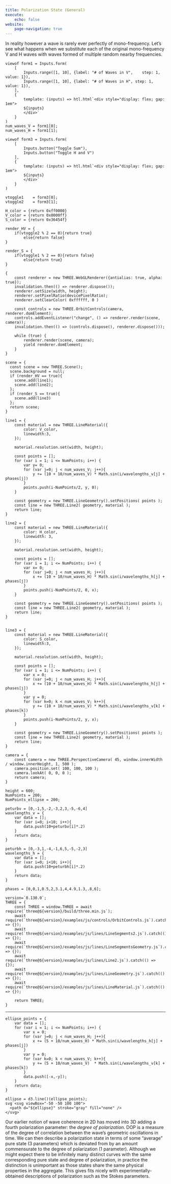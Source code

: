 ```yaml
---
title: Polarization State (General)
execute:
    echo: false
website:
    page-navigation: true
---
```


In reality however a wave is rarely ever perfectly of mono-frequency. Let's see what happens when we substitute each of the original mono-frequency V and H waves with waves formed of multiple random nearby frequencies.

```ojs

viewof form1 = Inputs.form(
    [
        Inputs.range([1, 10], {label: "# of Waves in V",    step: 1, value: 1}),
        Inputs.range([1, 10], {label: "# of Waves in H", step: 1, value: 1}),
    ],
    {
        template: (inputs) => htl.html`<div style="display: flex; gap: 1em">
        ${inputs}
        </div>`
    }
)
num_waves_V = form1[0];
num_waves_H = form1[1];
```

```ojs
viewof form3 = Inputs.form(
    [
        Inputs.button("Toggle Sum"),
        Inputs.button("Toggle H and V")
    ],
    {
        template: (inputs) => htl.html`<div style="display: flex; gap: 1em">
        ${inputs}
        </div>`
    }
)

vtoggle1    = form3[0];
vtoggle2    = form3[1];
```

```ojs
H_color = {return 0xff0000}
V_color = {return 0x0000ff}
S_color = {return 0x36454f}

render_HV = {
    if(vtoggle2 % 2 == 0){return true}
        else{return false}
}

render_S = {
    if(vtoggle1 % 2 == 0){return false}
        else{return true}
}
```

```ojs
{
    const renderer = new THREE.WebGLRenderer({antialias: true, alpha: true});
    invalidation.then(() => renderer.dispose());
    renderer.setSize(width, height);
    renderer.setPixelRatio(devicePixelRatio);
    renderer.setClearColor( 0xffffff, 0 )
    
    const controls = new THREE.OrbitControls(camera, renderer.domElement);
    controls.addEventListener("change", () => renderer.render(scene, camera));
    invalidation.then(() => (controls.dispose(), renderer.dispose()));
    
    while (true) {
        renderer.render(scene, camera);
        yield renderer.domElement;
    }
}
```

```ojs
scene = {
  const scene = new THREE.Scene();
  scene.background = null;
  if (render_HV == true){
    scene.add(line1);
    scene.add(line2);
  };
  if (render_S == true){
    scene.add(line3)
  };
  return scene;
}
```

```ojs
line1 = {
    const material = new THREE.LineMaterial({
        color: V_color,
        linewidth:3,
    });

    material.resolution.set(width, height);

    const points = [];
    for (var i = 1; i <= NumPoints; i++) {
        var y= 0;
        for (var j=0; j < num_waves_V; j++){
            y += (10 + 10/num_waves_V) * Math.sin(i/wavelengths_v[j] + phases[j])
        }
        points.push(i-NumPoints/2, y, 0);
    }

    const geometry = new THREE.LineGeometry().setPositions( points );
    const line = new THREE.Line2( geometry, material );
    return line;
}

line2 = {
    const material = new THREE.LineMaterial({
        color: H_color,
        linewidth: 3,
    });

    material.resolution.set(width, height);

    const points = [];
    for (var i = 1; i <= NumPoints; i++) {
        var x= 0;
        for (var j=0; j < num_waves_H; j++){
            x += (10 + 10/num_waves_H) * Math.sin(i/wavelengths_h[j] + phases[j])
        }
        points.push(i-NumPoints/2, 0, x);
    }

    const geometry = new THREE.LineGeometry().setPositions( points );
    const line = new THREE.Line2( geometry, material );
    return line;
}


line3 = {
    const material = new THREE.LineMaterial({
        color: S_color,
        linewidth:3,
    });

    material.resolution.set(width, height);

    const points = [];
    for (var i = 1; i <= NumPoints; i++) {
        var x = 0;
        for (var j=0; j < num_waves_H; j++){
            x += (10 + 10/num_waves_H) * Math.sin(i/wavelengths_h[j] + phases[j])
        }
        var y = 0;
        for (var k=0; k < num_waves_V; k++){
            y += (10 + 10/num_waves_V) * Math.sin(i/wavelengths_v[k] + phases[k])
        }
        points.push(i-NumPoints/2, y, x);
    }

    const geometry = new THREE.LineGeometry().setPositions( points );
    const line = new THREE.Line2( geometry, material );
    return line;
}
```

```ojs
camera = {
    const camera = new THREE.PerspectiveCamera( 45, window.innerWidth / window.innerHeight, 1, 500 );
    camera.position.set( 100, 100, 100 );
    camera.lookAt( 0, 0, 0 );
    return camera;
}
```

```ojs
height = 600;
NumPoints = 200;
NumPoints_ellipse = 200;

peturbv = [0,-1,5,-2,-3,2,3,-5,-6,4]
wavelengths_v = {
    var data = [];
    for (var i=0; i<10; i++){
        data.push(10+peturbv[i]*.2)
    }
    return data;
}

peturbh = [0,-3,1,-4,-1,6,5,-5,-2,3]
wavelengths_h = {
    var data = [];
    for (var i=0; i<10; i++){
        data.push(10+peturbh[i]*.2)
    }
    return data;
}

phases = [0,0,1,0.5,2,3.1,4,4.9,1.3,.8,6];
```

```ojs
version=`0.130.0`;
THREE = {
    const THREE = window.THREE = await require(`three@${version}/build/three.min.js`);
    await require(`three@${version}/examples/js/controls/OrbitControls.js`).catch(() => {});
    await require(`three@${version}/examples/js/lines/LineSegments2.js`).catch(() => {});
    await require(`three@${version}/examples/js/lines/LineSegmentsGeometry.js`).catch(() => {});
    await require(`three@${version}/examples/js/lines/Line2.js`).catch(() => {});
    await require(`three@${version}/examples/js/lines/LineGeometry.js`).catch(() => {});
    await require(`three@${version}/examples/js/lines/LineMaterial.js`).catch(() => {});

    return THREE;
}
```

---

```ojs
ellipse_points = {
    var data = [];
    for (var i = 1; i <= NumPoints; i++) {
        var x = 0;
        for (var j=0; j < num_waves_H; j++){
            x += (5 + 10/num_waves_H) * Math.sin(i/wavelengths_h[j] + phases[j])
        }
        var y = 0;
        for (var k=0; k < num_waves_V; k++){
            y += (5 + 10/num_waves_V)  * Math.sin(i/wavelengths_v[k] + phases[k])
        }
        data.push([-x,-y]);
    }
    return data;
}
```

```ojs
ellipse = d3.line()(ellipse_points);
svg`<svg viewBox="-50 -50 100 100">
  <path d="${ellipse}" stroke="gray" fill="none" />
</svg>`
```

Our earlier notion of wave coherence in 2D has moved into 3D adding a fourth polarization parameter: the *degree of polarization*. DOP is a measure of the degree of correlation between the wave's geometric oscillations in time. We can then describe a polarization state in terms of some "average" pure state (3 parameters) which is deviated from by an amount commensurate to the degree of polarization (1 parameter). Although we might expect there to be infinitely many distinct curves with the same corresponding pure state and degree of polarization, in practice the distinction is unimportant as those states share the same physical properties in the aggregate. This gives fits nicely with experimentally-obtained descriptions of polarization such as the Stokes parameters.
